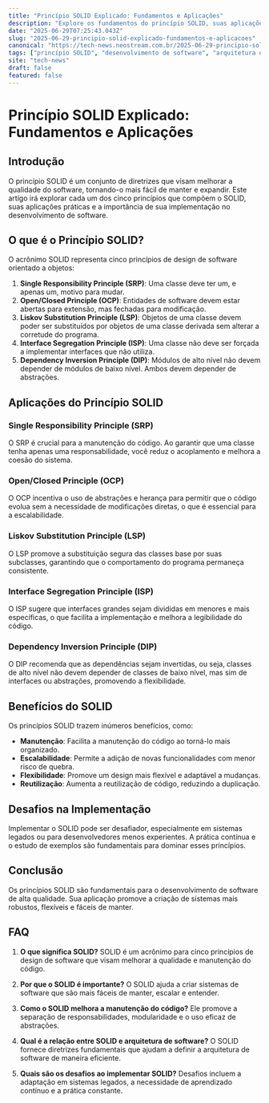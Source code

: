 ```yaml
---
title: "Princípio SOLID Explicado: Fundamentos e Aplicações"
description: "Explore os fundamentos do princípio SOLID, suas aplicações práticas e a importância de sua implementação no desenvolvimento de software para garantir qualidade e manutenção eficiente."
date: "2025-06-29T07:25:43.043Z"
slug: "2025-06-29-principio-solid-explicado-fundamentos-e-aplicacoes"
canonical: "https://tech-news.neostream.com.br/2025-06-29-principio-solid-explicado-fundamentos-e-aplicacoes"
tags: ["princípio SOLID", "desenvolvimento de software", "arquitetura de software", "boas práticas", "engenharia de software"]
site: "tech-news"
draft: false
featured: false
---
```


# Princípio SOLID Explicado: Fundamentos e Aplicações

## Introdução
O princípio SOLID é um conjunto de diretrizes que visam melhorar a qualidade do software, tornando-o mais fácil de manter e expandir. Este artigo irá explorar cada um dos cinco princípios que compõem o SOLID, suas aplicações práticas e a importância de sua implementação no desenvolvimento de software.

## O que é o Princípio SOLID?
O acrônimo SOLID representa cinco princípios de design de software orientado a objetos:

1. **Single Responsibility Principle (SRP)**: Uma classe deve ter um, e apenas um, motivo para mudar.
2. **Open/Closed Principle (OCP)**: Entidades de software devem estar abertas para extensão, mas fechadas para modificação.
3. **Liskov Substitution Principle (LSP)**: Objetos de uma classe devem poder ser substituídos por objetos de uma classe derivada sem alterar a corretude do programa.
4. **Interface Segregation Principle (ISP)**: Uma classe não deve ser forçada a implementar interfaces que não utiliza.
5. **Dependency Inversion Principle (DIP)**: Módulos de alto nível não devem depender de módulos de baixo nível. Ambos devem depender de abstrações.

## Aplicações do Princípio SOLID

### Single Responsibility Principle (SRP)
O SRP é crucial para a manutenção do código. Ao garantir que uma classe tenha apenas uma responsabilidade, você reduz o acoplamento e melhora a coesão do sistema.

### Open/Closed Principle (OCP)
O OCP incentiva o uso de abstrações e herança para permitir que o código evolua sem a necessidade de modificações diretas, o que é essencial para a escalabilidade.

### Liskov Substitution Principle (LSP)
O LSP promove a substituição segura das classes base por suas subclasses, garantindo que o comportamento do programa permaneça consistente.

### Interface Segregation Principle (ISP)
O ISP sugere que interfaces grandes sejam divididas em menores e mais específicas, o que facilita a implementação e melhora a legibilidade do código.

### Dependency Inversion Principle (DIP)
O DIP recomenda que as dependências sejam invertidas, ou seja, classes de alto nível não devem depender de classes de baixo nível, mas sim de interfaces ou abstrações, promovendo a flexibilidade.

## Benefícios do SOLID
Os princípios SOLID trazem inúmeros benefícios, como:
- **Manutenção**: Facilita a manutenção do código ao torná-lo mais organizado.
- **Escalabilidade**: Permite a adição de novas funcionalidades com menor risco de quebra.
- **Flexibilidade**: Promove um design mais flexível e adaptável a mudanças.
- **Reutilização**: Aumenta a reutilização de código, reduzindo a duplicação.

## Desafios na Implementação
Implementar o SOLID pode ser desafiador, especialmente em sistemas legados ou para desenvolvedores menos experientes. A prática contínua e o estudo de exemplos são fundamentais para dominar esses princípios.

## Conclusão
Os princípios SOLID são fundamentais para o desenvolvimento de software de alta qualidade. Sua aplicação promove a criação de sistemas mais robustos, flexíveis e fáceis de manter.

## FAQ

1. **O que significa SOLID?**
   SOLID é um acrônimo para cinco princípios de design de software que visam melhorar a qualidade e manutenção do código.

2. **Por que o SOLID é importante?**
   O SOLID ajuda a criar sistemas de software que são mais fáceis de manter, escalar e entender.

3. **Como o SOLID melhora a manutenção do código?**
   Ele promove a separação de responsabilidades, modularidade e o uso eficaz de abstrações.

4. **Qual é a relação entre SOLID e arquitetura de software?**
   O SOLID fornece diretrizes fundamentais que ajudam a definir a arquitetura de software de maneira eficiente.

5. **Quais são os desafios ao implementar SOLID?**
   Desafios incluem a adaptação em sistemas legados, a necessidade de aprendizado contínuo e a prática constante.
